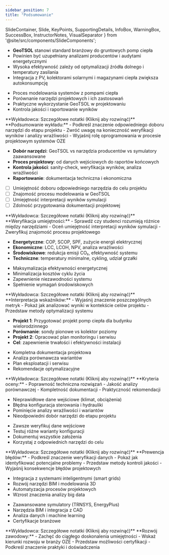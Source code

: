 ```yaml
---
sidebar_position: 7
title: "Podsumowanie"
---
```


  SlideContainer, 
  Slide, 
  KeyPoints, 
  SupportingDetails, 
  InfoBox,
  WarningBox,
  SuccessBox,
  InstructorNotes,
  VisualSeparator 
} from '@site/src/components/SlideComponents';

<SlideContainer>

<Slide title="🎯 Najważniejsze wnioski" type="info">

<KeyPoints title="📊 Kluczowe ustalenia">

- **GeoTSOL** stanowi standard branżowy do gruntowych pomp ciepła
- Powinien być uzupełniany analizami producentów i audytami energetycznymi
- Wysoka efektywność zależy od optymalizacji źródła dolnego i temperatury zasilania
- Integracja z PV, kolektorami solarnymi i magazynami ciepła zwiększa autokonsumpcję

</KeyPoints>

<SupportingDetails title="🔍 Główne obszary wiedzy">

- Proces modelowania systemów z pompami ciepła
- Porównanie narzędzi projektowych i ich zastosowań
- Praktyczne wykorzystanie GeoTSOL w projektowaniu
- Kontrola jakości i raportowanie wyników

</SupportingDetails>

<InstructorNotes>
**Wykładowca: Szczegółowe notatki (Kliknij aby rozwinąć)**
**Podsumowanie wykładu:**
- Podkreśl znaczenie odpowiedniego doboru narzędzi do etapu projektu
- Zwróć uwagę na konieczność weryfikacji wyników i analizy wrażliwości
- Wyjaśnij rolę oprogramowania w procesie projektowym systemów OZE
</InstructorNotes>

</Slide>

<VisualSeparator type="energy" />

<Slide title="🛠️ Narzędzia i procesy" type="tip">

<KeyPoints title="💻 Zdobyte umiejętności">

- **Dobór narzędzi**: GeoTSOL vs narzędzia producentów vs symulatory zaawansowane
- **Proces projektowy**: od danych wejściowych do raportów końcowych
- **Kontrola jakości**: sanity-check, weryfikacja wyników, analiza wrażliwości
- **Raportowanie**: dokumentacja techniczna i ekonomiczna

</KeyPoints>

<InfoBox title="📋 Checklista kompetencji">

- [ ] Umiejętność doboru odpowiedniego narzędzia do celu projektu
- [ ] Znajomość procesu modelowania w GeoTSOL
- [ ] Umiejętność interpretacji wyników symulacji
- [ ] Zdolność przygotowania dokumentacji projektowej

</InfoBox>

<InstructorNotes>
**Wykładowca: Szczegółowe notatki (Kliknij aby rozwinąć)**
**Weryfikacja umiejętności:**
- Sprawdź czy studenci rozumieją różnice między narzędziami
- Oceń umiejętność interpretacji wyników symulacji
- Zweryfikuj znajomość procesu projektowego
</InstructorNotes>

</Slide>

<VisualSeparator type="technical" />

<Slide title="📈 Wskaźniki i metryki" type="info">

<KeyPoints title="📊 Kluczowe wskaźniki">

- **Energetyczne**: COP, SCOP, SPF, zużycie energii elektrycznej
- **Ekonomiczne**: LCC, LCOH, NPV, analiza wrażliwości
- **Środowiskowe**: redukcja emisji CO₂, efektywność systemu
- **Techniczne**: temperatury minimalne, cykling, udział grzałki

</KeyPoints>

<SupportingDetails title="🎯 Cele projektowe">

- Maksymalizacja efektywności energetycznej
- Minimalizacja kosztów cyklu życia
- Zapewnienie niezawodności systemu
- Spełnienie wymagań środowiskowych

</SupportingDetails>

<InstructorNotes>
**Wykładowca: Szczegółowe notatki (Kliknij aby rozwinąć)**
**Interpretacja wskaźników:**
- Wyjaśnij znaczenie poszczególnych metryk
- Pokaż jak analizować wyniki w kontekście celów projektu
- Przedstaw metody optymalizacji systemu
</InstructorNotes>

</Slide>

<VisualSeparator type="success" />

<Slide title="🎓 Zadania końcowe" type="success">

<KeyPoints title="📝 Projekty do realizacji">

- **Projekt 1**: Przygotować projekt pomp ciepła dla budynku wielorodzinnego
- **Porównanie**: sondy pionowe vs kolektor poziomy
- **Projekt 2**: Opracować plan monitoringu i serwisu
- **Cel**: zapewnienie trwałości i efektywności instalacji

</KeyPoints>

<SuccessBox title="✅ Oczekiwane rezultaty">

- Kompletna dokumentacja projektowa
- Analiza porównawcza wariantów
- Plan eksploatacji i serwisu
- Rekomendacje optymalizacyjne

</SuccessBox>

<InstructorNotes>
**Wykładowca: Szczegółowe notatki (Kliknij aby rozwinąć)**
**Kryteria oceny:**
- Poprawność techniczna rozwiązań
- Jakość analizy porównawczej
- Kompletność dokumentacji
- Praktyczność rekomendacji
</InstructorNotes>

</Slide>

<VisualSeparator type="warning" />

<Slide title="⚠️ Typowe wyzwania" type="warning">

<KeyPoints title="🚨 Częste problemy">

- Nieprawidłowe dane wejściowe (klimat, obciążenia)
- Błędna konfiguracja sterowania i hydrauliki
- Pominięcie analizy wrażliwości i wariantów
- Nieodpowiedni dobór narzędzi do etapu projektu

</KeyPoints>

<WarningBox title="💡 Wskazówki">

- Zawsze weryfikuj dane wejściowe
- Testuj różne warianty konfiguracji
- Dokumentuj wszystkie założenia
- Korzystaj z odpowiednich narzędzi do celu

</WarningBox>

<InstructorNotes>
**Wykładowca: Szczegółowe notatki (Kliknij aby rozwinąć)**
**Prewencja błędów:**
- Podkreśl znaczenie weryfikacji danych
- Pokaż jak identyfikować potencjalne problemy
- Przedstaw metody kontroli jakości
- Wyjaśnij konsekwencje błędów projektowych
</InstructorNotes>

</Slide>

<VisualSeparator type="data" />

<Slide title="🔮 Perspektywy rozwoju" type="info">

<KeyPoints title="🚀 Trendy w branży">

- Integracja z systemami inteligentnymi (smart grids)
- Rozwój narzędzi BIM i modelowania 3D
- Automatyzacja procesów projektowych
- Wzrost znaczenia analizy big data

</KeyPoints>

<SupportingDetails title="📚 Dalsze kształcenie">

- Zaawansowane symulatory (TRNSYS, EnergyPlus)
- Narzędzia BIM i integracja z CAD
- Analiza danych i machine learning
- Certyfikacje branżowe

</SupportingDetails>

<InstructorNotes>
**Wykładowca: Szczegółowe notatki (Kliknij aby rozwinąć)**
**Rozwój zawodowy:**
- Zachęć do ciągłego doskonalenia umiejętności
- Wskaż kierunki rozwoju w branży OZE
- Przedstaw możliwości certyfikacji
- Podkreśl znaczenie praktyki i doświadczenia
</InstructorNotes>

</Slide>

</SlideContainer>

